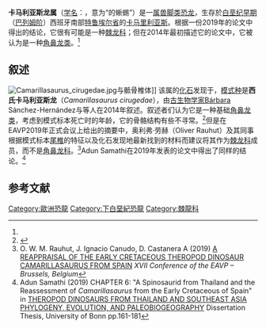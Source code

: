 {{automatic taxobox
| taxon = Camarillasaurus
| fossil_range = {{fossil range|巴列姆阶}}
| image = Camarillasaurus.jpg
| image_caption = [[椎骨|椎骨]]与肋骨[[化石|化石]]
| authority = Sánchez-Hernández & Benton, 2014
| type_species = '''西氏卡马利亚斯龙<br/>''Camarillasaurus cirugedae'''''
| type_species_authority = Sánchez-Hernández & Benton, 2014}}

'''卡马利亚斯龙属'''（[[学名|学名]]：{{lang|la|''Camarillasaurus''}}，意为“{{link-en|卡马利亚斯组|Camarillas Formation}}的蜥蜴”）是一[[属|属]][[兽脚类|兽脚类]][[恐龙|恐龙]]，生存於[[白垩纪|白垩纪]][[期_(地质学)|早期]]（[[巴列姆阶|巴列姆阶]]）西班牙南部[[特鲁埃尔省|特鲁埃尔省]]的[[卡马里利亚斯|卡马里利亚斯]]。根据一份2019年的论文中得出的结论，它很有可能是一种[[棘龙科|棘龙科]]；但在2014年最初描述它的论文中，它被认为是一种[[角鼻龙类|角鼻龙类]]。<ref name=Camarillasaurus/>

==叙述==
[[File:Camarillasaurus_cirugedae.jpg|upright]]与骶骨椎体]]
该属的[[化石|化石]]发现于{{link-en|卡马利亚斯组|Camarillas Formation}}，[[模式种|模式种]]是'''西氏卡马利亚斯龙'''（''Camarillasaurus cirugedae''），由[[古生物学家|古生物学家]]Bárbara Sánchez-Hernández与{{link-en|迈克尔·本顿|Michael Benton}}等人在2014年叙述。叙述者们认为它是一种基础[[角鼻龙类|角鼻龙类]]，考虑到模式标本死亡时的年龄，它的骨骼结构有些不寻常。<ref name=Camarillasaurus>{{Cite journal | last1 = Sánchez-Hernández | first1 = B. R. | last2 = Benton | first2 = M. | title = Filling the ceratosaur gap: A new ceratosaurian theropod from the Early Cretaceous of Spain | url = http://www.app.pan.pl/article/item/app20110144.html | doi = 10.4202/app.2011.0144 | journal = Acta Palaeontologica Polonica | year = 2014 | volume = 59 | issue = 3 | pages = 581–600 | pmid =  | pmc =  | doi-access =  | access-date = 2020-07-19 | archive-date = 2020-11-27 | archive-url = https://web.archive.org/web/20201127182725/http://www.app.pan.pl/article/item/app20110144.html | dead-url = no }}</ref>但是在EAVP2019年正式会议上给出的摘要中，奥利弗·劳赫（Oliver Rauhut）及其同事根据模式标本[[椎骨|尾椎]]的特征以及化石发现地最新找到的材料而建议将其作为[[棘龙科|棘龙科]]成员，而不是[[角鼻龙科|角鼻龙科]]。<ref>O. W. M. Rauhut, J. Ignacio Canudo, D. Castanera A (2019) [https://docs.wixstatic.com/ugd/4abdcf_6d667de7460e4a489c8a49a9760414b9.pdf?index=true A REAPPRAISAL OF THE EARLY CRETACEOUS THEROPOD DINOSAUR CAMARILLASAURUS FROM SPAIN] {{Wayback|url=https://docs.wixstatic.com/ugd/4abdcf_6d667de7460e4a489c8a49a9760414b9.pdf?index=true |date=20200613005339 }} ''XVII Conference of the EAVP – Brussels, Belgium''</ref>Adun Samathi在2019年发表的论文中得出了同样的结论。<ref>Adun Samathi (2019) CHAPTER 6: "A Spinosaurid from Thailand and the Reassessment of ''Camarillasaurus'' from the Early Cretaceous of Spain" in [http://hss.ulb.uni-bonn.de/2019/5605/5605.pdf THEROPOD DINOSAURS FROM THAILAND AND SOUTHEAST ASIA PHYLOGENY, EVOLUTION, AND PALEOBIOGEOGRAPHY] {{Wayback|url=http://hss.ulb.uni-bonn.de/2019/5605/5605.pdf |date=20201103193405 }} Dissertation Thesis, University of Bonn pp.161-181</ref>

==参考文献==
{{reflist}}

{{獸腳亞目|T.}}
{{Taxonbar|from=Q135841}}

[[Category:歐洲恐龍|Category:歐洲恐龍]]
[[Category:下白堊紀恐龍|Category:下白堊紀恐龍]]
[[Category:棘龍科|Category:棘龍科]]